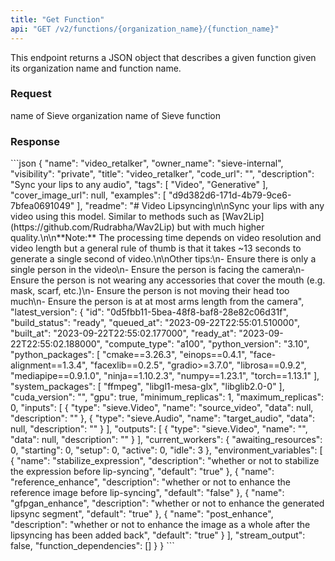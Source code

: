 ```yaml
---
title: "Get Function"
api: "GET /v2/functions/{organization_name}/{function_name}"
---
```


This endpoint returns a JSON object that describes a given function given its organization name and function name.

### Request
<ParamField path="organization_name" type="string" required>
  name of Sieve organization
</ParamField>
<ParamField path="function_name" type="string" required>
  name of Sieve function
</ParamField>

### Response
<Snippet file="function.mdx" />

<ResponseExample>
```json
{
  "name": "video_retalker",
  "owner_name": "sieve-internal",
  "visibility": "private",
  "title": "video_retalker",
  "code_url": "",
  "description": "Sync your lips to any audio",
  "tags": [
    "Video",
    "Generative"
  ],
  "cover_image_url": null,
  "examples": [
    "d9d382d6-171d-4b79-9ce6-7bfea0691049"
  ],
  "readme": "# Video Lipsyncing\n\nSync your lips with any video using this model. Similar to methods such as [Wav2Lip](https://github.com/Rudrabha/Wav2Lip) but with much higher quality.\n\n**Note:** The processing time depends on video resolution and video length but a general rule of thumb is that it takes ~13 seconds to generate a single second of video.\n\nOther tips:\n- Ensure there is only a single person in the video\n- Ensure the person is facing the camera\n- Ensure the person is not wearing any accessories that cover the mouth (e.g. mask, scarf, etc.)\n- Ensure the person is not moving their head too much\n- Ensure the person is at at most arms length from the camera",
  "latest_version": {
    "id": "0d5fbb11-5bea-48f8-baf8-28e82c06d31f",
    "build_status": "ready",
    "queued_at": "2023-09-22T22:55:01.510000",
    "built_at": "2023-09-22T22:55:02.177000",
    "ready_at": "2023-09-22T22:55:02.188000",
    "compute_type": "a100",
    "python_version": "3.10",
    "python_packages": [
      "cmake==3.26.3",
      "einops==0.4.1",
      "face-alignment==1.3.4",
      "facexlib==0.2.5",
      "gradio>=3.7.0",
      "librosa==0.9.2",
      "mediapipe==0.9.1.0",
      "ninja==1.10.2.3",
      "numpy==1.23.1",
      "torch==1.13.1"
    ],
    "system_packages": [
      "ffmpeg",
      "libgl1-mesa-glx",
      "libglib2.0-0"
    ],
    "cuda_version": "",
    "gpu": true,
    "minimum_replicas": 1,
    "maximum_replicas": 0,
    "inputs": [
      {
        "type": "sieve.Video",
        "name": "source_video",
        "data": null,
        "description": ""
      },
      {
        "type": "sieve.Audio",
        "name": "target_audio",
        "data": null,
        "description": ""
      }
    ],
    "outputs": [
      {
        "type": "sieve.Video",
        "name": "",
        "data": null,
        "description": ""
      }
    ],
    "current_workers": {
      "awaiting_resources": 0,
      "starting": 0,
      "setup": 0,
      "active": 0,
      "idle": 3
    },
    "environment_variables": [
      {
        "name": "stabilize_expression",
        "description": "whether or not to stabilize the expression before lip-syncing",
        "default": "true"
      },
      {
        "name": "reference_enhance",
        "description": "whether or not to enhance the reference image before lip-syncing",
        "default": "false"
      },
      {
        "name": "gfpgan_enhance",
        "description": "whether or not to enhance the generated lipsync segment",
        "default": "true"
      },
      {
        "name": "post_enhance",
        "description": "whether or not to enhance the image as a whole after the lipsyncing has been added back",
        "default": "true"
      }
    ],
    "stream_output": false,
    "function_dependencies": []
  }
}
```
</ResponseExample>
